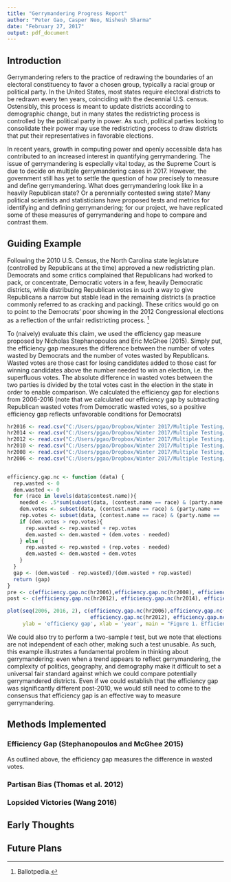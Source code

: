 ---
title: "Gerrymandering Progress Report"
author: "Peter Gao, Casper Neo, Nishesh Sharma"
date: "February 27, 2017"
output: pdf_document
---

## Introduction

Gerrymandering refers to the practice of redrawing the boundaries of an electoral constituency to favor a chosen group, typically a racial group or political party. In the United States, most states require electoral districts to be redrawn every ten years, coinciding with the decennial U.S. census. Ostensibly, this process is meant to update districts according to demographic change, but in many states the redistricting process is controlled by the political party in power. As such, political parties looking to consolidate their power may use the redistricting process to draw districts that put their representatives in favorable elections. 

In recent years, growth in computing power and openly accessible data has contributed to an increased interest in quantifying gerrymandering. The issue of gerrymandering is especially vital today, as the Supreme Court is due to decide on multiple gerrymandering cases in 2017. However, the government still has yet to settle the question of how precisely to measure and define gerrymandering. What does gerrymandering look like in a heavily Republican state? Or a perennially contested swing state? Many political scientists and statisticians have proposed tests and metrics for identifying and defining gerrymandering; for our project, we have replicated some of these measures of gerrymandering and hope to compare and contrast them.

## Guiding Example

Following the 2010 U.S. Census, the North Carolina state legislature (controlled by Republicans at the time) approved a new redistricting plan. Democrats and some critics complained that Republicans had worked to pack, or concentrate, Democratic voters in a few, heavily Democratic districts, while distributing Republican votes in such a way to give Republicans a narrow but stable lead in the remaining districts (a practice commonly referred to as cracking and packing). These critics would go on to point to the Democrats' poor showing in the 2012 Congressional elections as a reflection of the unfair redistricting process. [^1]

[^1]: Ballotpedia.

To (naively) evaluate this claim, we used the efficiency gap measure proposed by Nicholas Stephanopoulos and Eric McGhee (2015). Simply put, the efficiency gap measures the difference between the number of votes wasted by Democrats and the number of votes wasted by Republicans. Wasted votes are those cast for losing candidates added to those cast for winning candidates above the number needed to win an election, i.e. the superfluous votes. The absolute difference in wasted votes between the two parties is divided by the total votes cast in the election in the state in order to enable comparison. We calculated the efficiency gap for elections from 2006-2016 (note that we calculated our efficiency gap by subtracting Republican wasted votes from Democratic wasted votes, so a positive efficiency gap reflects unfavorable conditions for Democrats)

```{r, echo = F, cache = T, fig.height = 3.5}
hr2016 <- read.csv("C:/Users/pgao/Dropbox/Winter 2017/Multiple Testing/2016_NC_USHR_summary.csv")
hr2014 <- read.csv("C:/Users/pgao/Dropbox/Winter 2017/Multiple Testing/2014_NC_USHR_summary.csv")
hr2012 <- read.csv("C:/Users/pgao/Dropbox/Winter 2017/Multiple Testing/2012_NC_USHR_summary.csv")
hr2010 <- read.csv("C:/Users/pgao/Dropbox/Winter 2017/Multiple Testing/2010_NC_USHR_summary.csv")
hr2008 <- read.csv("C:/Users/pgao/Dropbox/Winter 2017/Multiple Testing/2008_NC_USHR_summary.csv")
hr2006 <- read.csv("C:/Users/pgao/Dropbox/Winter 2017/Multiple Testing/2006_NC_USHR_summary.csv")


efficiency.gap.nc <- function (data) {
  rep.wasted <- 0
  dem.wasted <- 0
  for (race in levels(data$contest.name)){
    needed <- .5*sum(subset(data, (contest.name == race) & (party.name == 'DEM' | party.name == 'REP'))$total.votes)
    dem.votes <- subset(data, (contest.name == race) & (party.name == 'DEM'))$total.votes
    rep.votes <- subset(data, (contest.name == race) & (party.name == 'REP'))$total.votes
    if (dem.votes > rep.votes){
      rep.wasted <- rep.wasted + rep.votes
      dem.wasted <- dem.wasted + (dem.votes - needed)
    } else {
      rep.wasted <- rep.wasted + (rep.votes - needed)
      dem.wasted <- dem.wasted + dem.votes
    }
  }
  gap <- (dem.wasted - rep.wasted)/(dem.wasted + rep.wasted)
  return (gap)
}
pre <- c(efficiency.gap.nc(hr2006),efficiency.gap.nc(hr2008), efficiency.gap.nc(hr2010))
post <- c(efficiency.gap.nc(hr2012), efficiency.gap.nc(hr2014), efficiency.gap.nc(hr2016))

plot(seq(2006, 2016, 2), c(efficiency.gap.nc(hr2006),efficiency.gap.nc(hr2008), efficiency.gap.nc(hr2010),
                           efficiency.gap.nc(hr2012), efficiency.gap.nc(hr2014), efficiency.gap.nc(hr2016)),
     ylab = 'efficiency gap', xlab = 'year', main = "Figure 1. Efficiency Gap (D - R) in NC Congressional Race")
```

We could also try to perform a two-sample $t$ test, but we note that elections are not independent of each other, making such a test unusable. As such, this example illustrates a fundamental problem in thinking about gerrymandering: even when a trend appears to reflect gerrymandering, the complexity of politics, geography, and demography make it difficult to set a universal fair standard against which we could compare potentially gerrymandered districts. Even if we could establish that the efficiency gap was significantly different post-2010, we would still need to come to the consensus that efficiency gap is an effective way to measure gerrymandering.

## Methods Implemented

### Efficiency Gap (Stephanopoulos and McGhee 2015)

As outlined above, the efficiency gap measures the difference in wasted votes.

### Partisan Bias (Thomas et al. 2012)

### Lopsided Victories (Wang 2016)

## Early Thoughts

## Future Plans

